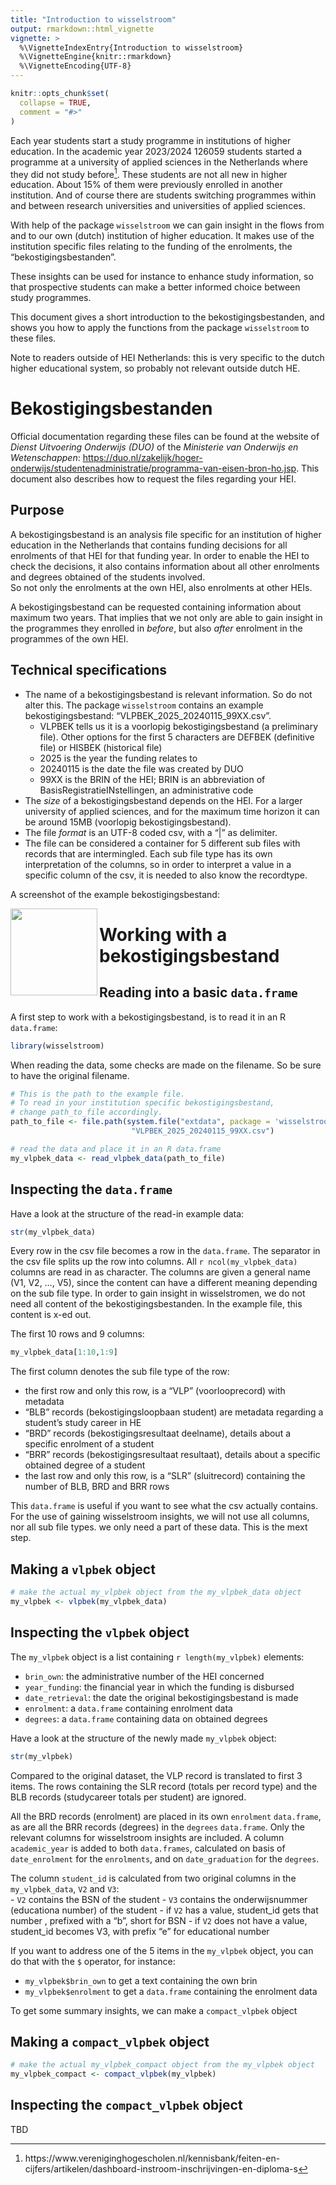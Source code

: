 ```yaml
---
title: "Introduction to wisselstroom"
output: rmarkdown::html_vignette
vignette: >
  %\VignetteIndexEntry{Introduction to wisselstroom}
  %\VignetteEngine{knitr::rmarkdown}
  %\VignetteEncoding{UTF-8}
---
```


```r
knitr::opts_chunk$set(
  collapse = TRUE,
  comment = "#>"
)
```



Each year students start a study programme in institutions of higher education. In the academic year 2023/2024 126059 students started a programme at a university of applied sciences in the Netherlands where they did not study before^[https://www.vereniginghogescholen.nl/kennisbank/feiten-en-cijfers/artikelen/dashboard-instroom-inschrijvingen-en-diploma-s]. These students are not all new in higher education. About 15% of them were previously enrolled in another institution. And of course there are students switching programmes within and between research universities and universities of applied sciences.

With help of the package `wisselstroom` we can gain insight in the flows from and to our own (dutch) institution of higher education. It makes use of the institution specific files relating to the funding of the enrolments, the "bekostigingsbestanden".  

These insights can be used for instance to enhance study information, so that prospective students can make a better informed choice between study programmes.  

This document gives a short introduction to the bekostigingsbestanden, and shows you how to apply the functions from the package `wisselstroom` to these files.    

Note to readers outside of HEI Netherlands: this is very specific to the dutch higher educational system, so probably not relevant outside dutch HE.





# Bekostigingsbestanden  

Official documentation regarding these files can be found at the website of *Dienst Uitvoering Onderwijs (DUO)* of the *Ministerie van Onderwijs en Wetenschappen*: <https://duo.nl/zakelijk/hoger-onderwijs/studentenadministratie/programma-van-eisen-bron-ho.jsp>.  This document also describes how to request the files regarding your HEI.   


## Purpose

A bekostigingsbestand is an analysis file specific for an institution of higher education in the Netherlands that contains funding decisions for all enrolments of that HEI for that funding year. In order to enable the HEI to check the decisions, it also contains information about all other enrolments and degrees obtained of the students involved.  
So not only the enrolments at the own HEI, also enrolments at other HEIs.  

A  bekostigingsbestand can be requested containing information about maximum two years. That implies that we not only are able to gain insight in the programmes they enrolled in *before*, but also *after* enrolment in the programmes of the own HEI. 


## Technical specifications

-  The name of a bekostigingsbestand is relevant information. So do not alter this. The package `wisselstroom` contains an example bekostigingsbestand: "VLPBEK_2025_20240115_99XX.csv". 
    -  VLPBEK tells us it is a voorlopig bekostigingsbestand (a preliminary file). Other options for the first 5 characters are DEFBEK (definitive file) or HISBEK (historical file)
    -  2025 is the year the funding relates to
    -  20240115 is the date the file was created by DUO
    -  99XX is the BRIN of the HEI; BRIN is an abbreviation of BasisRegistratieINstellingen, an administrative code
-  The *size* of a bekostigingsbestand depends on the HEI. For a larger university of applied sciences, and for the maximum time horizon it can be around 15MB (voorlopig bekostigingsbestand).  
-  The file *format* is an UTF-8 coded csv, with a "|" as delimiter. 
-  The file can be considered a container for 5 different sub files with records that are intermingled. Each sub file type has its own interpretation of the columns, so in order to interpret a value in a specific column of the csv, it is needed to also know the recordtype. 

A screenshot of the example bekostigingsbestand:  

<img src="bronbestand.png" align="left" height="139" alt="" />


# Working with a bekostigingsbestand

## Reading into a basic `data.frame`

A first step to work with a bekostigingsbestand, is to read it in an R `data.frame`:  

```r
library(wisselstroom)
```

When reading the data, some checks are made on the filename. So be sure to have the original filename.  

```r
# This is the path to the example file.
# To read in your institution specific bekostigingsbestand, 
# change path_to_file accordingly.
path_to_file <- file.path(system.file("extdata", package = 'wisselstroom'),
                           "VLPBEK_2025_20240115_99XX.csv")

# read the data and place it in an R data.frame
my_vlpbek_data <- read_vlpbek_data(path_to_file)
```

## Inspecting the `data.frame`

Have a look at the structure of the read-in example data:  

```r
str(my_vlpbek_data)
```

Every row in the csv file becomes a row in the `data.frame`.  The separator in the csv file splits up the row into columns. All `r ncol(my_vlpbek_data)` columns are read in as character. The columns are given a general name (V1, V2, ..., V5), since the content can have a different meaning depending on the sub file type.  In order to gain insight in wisselstromen, we do not need all content of the bekostigingsbestanden. In the example file, this content is x-ed out. 


The first 10 rows and 9 columns:  

```r
my_vlpbek_data[1:10,1:9]
```

The first column denotes the sub file type of the row:  

-  the first row and only this row, is a "VLP" (voorlooprecord) with metadata
-  "BLB" records (bekostigingsloopbaan student) are metadata regarding a student's study career in HE 
-  "BRD" records (bekostigingsresultaat deelname), details about a specific enrolment of a student
-  "BRR" records (bekostigingsresultaat resultaat), details about a specific obtained degree of a student
-  the last row and only this row, is a "SLR" (sluitrecord) containing the number of BLB, BRD and BRR rows

This `data.frame` is useful if you want to see what the csv actually contains. For the use of gaining wisselstroom insights, we will not use all columns, nor all sub file types. we only need a part of these data. This is the mext step.

## Making a `vlpbek` object

```r
# make the actual my_vlpbek object from the my_vlpbek_data object
my_vlpbek <- vlpbek(my_vlpbek_data)
```

## Inspecting the `vlpbek` object

The `my_vlpbek` object is a list containing `r length(my_vlpbek)` elements:  

-  `brin_own`: the administrative number of the HEI concerned
-  `year_funding`: the financial year in which the funding is disbursed
-  `date_retrieval`: the date the original bekostigingsbestand is made
-  `enrolment`: a `data.frame` containing enrolment data
-  `degrees`: a `data.frame` containing data on obtained degrees


Have a look at the structure of the newly made `my_vlpbek` object:   

```r
str(my_vlpbek)
```

Compared to the original dataset, the VLP record is translated to first 3 items. The rows containing the SLR record (totals per record type) and the BLB records (studycareer totals per student) are ignored.  

All the BRD records (enrolment) are placed in its own `enrolment` `data.frame`, as are all the BRR records (degrees) in the `degrees` `data.frame`.  Only the relevant columns for wisselstroom insights are included. A column `academic_year` is added to both `data.frames`, calculated on basis of `date_enrolment` for the `enrolments`, and on `date_graduation` for the `degrees`.  

The column `student_id` is calculated from two original columns in the `my_vlpbek_data`, `V2` and `V3`:   
-  `V2` contains the BSN of the student
-  `V3` contains the onderwijsnummer (educationa number) of the student
-  if `V2` has a value, student_id gets that number , prefixed with a "b", short for BSN
-  if `V2` does not have a value, student_id becomes V3, with prefix "e" for educational number


If you want to address one of the 5 items in the `my_vlpbek` object, you can do that with the `$` operator, for instance: 

-  `my_vlpbek$brin_own` to get a text containing the own brin
-  `my_vlpbek$enrolment` to get a `data.frame` containing the enrolment data

To get some summary insights, we can make a `compact_vlpbek` object 

## Making a `compact_vlpbek` object 

```r
# make the actual my_vlpbek_compact object from the my_vlpbek object
my_vlpbek_compact <- compact_vlpbek(my_vlpbek)
```

## Inspecting the `compact_vlpbek` object 

TBD




